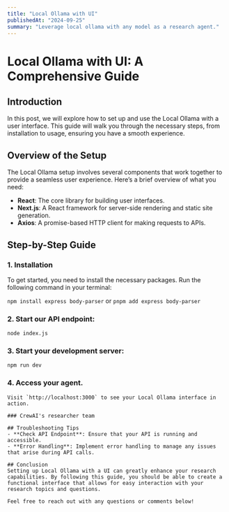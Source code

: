 ```yaml
---
title: "Local Ollama with UI"
publishedAt: "2024-09-25"
summary: "Leverage local ollama with any model as a research agent."
---
```


# Local Ollama with UI: A Comprehensive Guide

## Introduction
In this post, we will explore how to set up and use the Local Ollama with a user interface. This guide will walk you through the necessary steps, from installation to usage, ensuring you have a smooth experience.

## Overview of the Setup
The Local Ollama setup involves several components that work together to provide a seamless user experience. Here’s a brief overview of what you need:

- **React**: The core library for building user interfaces.
- **Next.js**: A React framework for server-side rendering and static site generation.
- **Axios**: A promise-based HTTP client for making requests to APIs.

## Step-by-Step Guide

### 1. Installation
To get started, you need to install the necessary packages. Run the following command in your terminal:

   `npm install express body-parser`
   or
   `pnpm add express body-parser`

### 2. Start our API endpoint:

`node index.js`

### 3. Start your development server:

`npm run dev`

### 4. Access your agent. 
```
Visit `http://localhost:3000` to see your Local Ollama interface in action.

### CrewAI's researcher team 

## Troubleshooting Tips
- **Check API Endpoint**: Ensure that your API is running and accessible.
- **Error Handling**: Implement error handling to manage any issues that arise during API calls.

## Conclusion
Setting up Local Ollama with a UI can greatly enhance your research capabilities. By following this guide, you should be able to create a functional interface that allows for easy interaction with your research topics and questions.

Feel free to reach out with any questions or comments below!